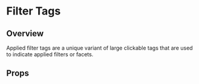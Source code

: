 
<Meta of={FilterTagsStories} />

# Filter Tags

## Overview

Applied filter tags are a unique variant of large clickable tags that are used to indicate applied filters or facets.

<Primary />

## Props

<Controls />
